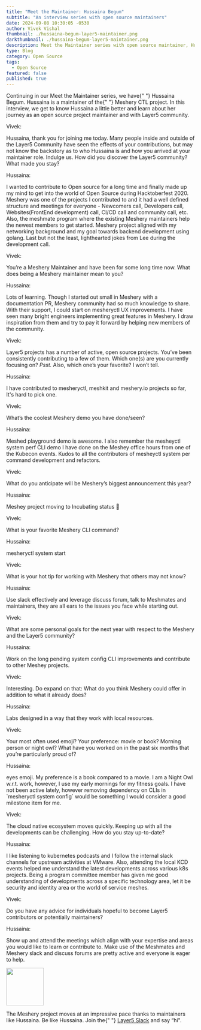```yaml
---
title: "Meet the Maintainer: Hussaina Begum"
subtitle: "An interview series with open source maintainers"
date: 2024-09-08 10:30:05 -0530
author: Vivek Vishal
thumbnail: ./hussaina-begum-layer5-maintainer.png
darkthumbnail: ./hussaina-begum-layer5-maintainer.png
description: Meet the Maintainer series with open source maintainer, Hussaina Begum
type: Blog
category: Open Source
tags:
  - Open Source
featured: false
published: true
---
```



<BlogWrapper>
<MeetTheMaintainer>

<div class="intro">
  <p>
    Continuing in our Meet the Maintainer series, we have{" "}
    <Link to="/community/members/hussaina-begum">Hussaina Begum</Link>. Hussaina
    is a maintainer of the{" "}
    <Link to="/cloud-native-management/meshery"> Meshery CTL</Link> project. In
    this interview, we get to know Hussaina a little better and learn about her
    journey as an open source project maintainer and with Layer5 community.
  </p>
</div>

<div class="interviewer">
  <span>Vivek:</span>
  <p>
    Hussaina, thank you for joining me today. Many people inside and outside of
    the Layer5 Community have seen the effects of your contributions, but may
    not know the backstory as to who Hussaina is and how you arrived at your
    maintainer role. Indulge us. How did you discover the Layer5 community? What
    made you stay?
  </p>
</div>

<div class="interviewee">
  <span>Hussaina:</span>
  <p>
    I wanted to contribute to Open source for a long time and finally made up
    my mind to get into the world of Open Source during Hacktoberfest 2020.
    Meshery was one of the projects I contributed to and it had a well defined
    structure and meetings for everyone - Newcomers call, Developers call,
    Websites(FrontEnd development) call, CI/CD call and community call, etc.
    Also, the meshmate program where the existing Meshery maintainers help the
    newest members to get started. Meshery project aligned with my networking
    background and my goal towards backend development using golang. Last but
    not the least, lighthearted jokes from Lee during the development call.
  </p>
</div>

<div class="interviewer">
  <span>Vivek:</span>
  <p>
    You’re a Meshery Maintainer and have been for some long time now. What does
    being a Meshery maintainer mean to you?
  </p>
</div>

<div class="interviewee">
  <span>Hussaina:</span>
  <p>
    Lots of learning. Though I started out small in Meshery with a
    documentation PR, Meshery community had so much knowledge to share. With
    their support, I could start on mesheryctl UX improvements. I have seen many
    bright engineers implementing great features in Meshery. I draw inspiration
    from them and try to pay it forward by helping new members of the
    community.
  </p>
</div>

<div class="interviewer">
  <span>Vivek:</span>
  <p>
    <Link to="/projects">Layer5 projects</Link> has a number of active, open
    source projects. You’ve been consistently contributing to a few of them.
    Which one(s) are you currently focusing on?
    <i>Psst.</i> Also, which one’s your favorite? I won’t tell.
  </p>
</div>

<div class="interviewee">
  <span>Hussaina:</span>
  <p>
    I have contributed to mesheryctl, meshkit and meshery.io projects so far,
    It's hard to pick one.
  </p>
</div>

<div class="interviewer">
  <span>Vivek:</span>
  <p>What’s the coolest Meshery demo you have done/seen?</p>
</div>

<div class="interviewee">
  <span>Hussaina:</span>
  <p>
    Meshed playground demo is awesome. I also remember the mesheyctl system
    perf CLI demo I have done on the Meshey office hours from one of the Kubecon
    events. Kudos to all the contributors of mesheyctl system per command
    development and refactors.
  </p>
</div>

<div class="interviewer">
  <span>Vivek:</span>
  <p>
    What do you anticipate will be Meshery’s biggest announcement this year?
  </p>
</div>

<div class="interviewee">
  <span>Hussaina:</span>
  <p>Meshey project moving to Incubating status 🙂</p>
</div>

<div class="interviewer">
  <span>Vivek:</span>
  <p>What is your favorite Meshery CLI command?</p>
</div>

<div class="interviewee">
  <span>Hussaina:</span>
  <p>mesheryctl system start</p>
</div>

<div class="interviewer">
  <span>Vivek:</span>
  <p>What is your hot tip for working with Meshery that others may not know?</p>
</div>

<div class="interviewee">
  <span>Hussaina:</span>
  <p>
    Use slack effectively and leverage discuss forum, talk to Meshmates and
    maintainers, they are all ears to the issues you face while starting out.
  </p>
</div>

<div class="interviewer">
  <span>Vivek:</span>
  <p>
    What are some personal goals for the next year with respect to the Meshery
    and the Layer5 community?
  </p>
</div>

<div class="interviewee">
  <span>Hussaina:</span>
  <p>
    Work on the long pending system config CLI improvements and contribute to
    other Meshey projects.
  </p>
</div>

<div class="interviewer">
  <span>Vivek:</span>
  <p>
    Interesting. Do expand on that: What do you think Meshery could offer in
    addition to what it already does?
  </p>
</div>

<div class="interviewee">
  <span>Hussaina:</span>
  <p>Labs designed in a way that they work with local resources.</p>
</div>

<div class="interviewer">
  <span>Vivek:</span>
  <p>
    Your most often used emoji? Your preference: movie or book? Morning person
    or night owl? What have you worked on in the past six months that you’re
    particularly proud of?
  </p>
</div>

<div class="interviewee">
  <span>Hussaina:</span>
  <p>
    eyes emoji. My preference is a book compared to a movie. I am a Night Owl
    w.r.t. work, however, I use my early mornings for my fitness goals. I have
    not been active lately, however removing dependency on CLIs in `mesheryctl
    system config` would be something I would consider a good milestone item for
    me.
  </p>
</div>

<div class="interviewer">
  <span>Vivek:</span>
  <p>
    The cloud native ecosystem moves quickly. Keeping up with all the
    developments can be challenging. How do you stay up-to-date?
  </p>
</div>

<div class="interviewee">
  <span>Hussaina:</span>
  <p>
    I like listening to kubernetes podcasts and I follow the internal slack
    channels for upstream activities at VMware. Also, attending the local KCD
    events helped me understand the latest developments across various k8s
    projects. Being a program committee member has given me good understanding
    of developments across a specific technology area, let it be security and
    identity area or the world of service meshes.
  </p>
</div>

<div class="interviewer">
  <span>Vivek:</span>
  <p>
    Do you have any advice for individuals hopeful to become Layer5 contributors
    or potentially maintainers?
  </p>
</div>

<div class="interviewee">
  <span>Hussaina:</span>
  <p>
    Show up and attend the meetings which align with your expertise and areas
    you would like to learn or contribute to. Make use of the Meshmates and
    Meshery slack and discuss forums are pretty active and everyone is eager to
    help.
  </p>
</div>

<div class="note">
  <img src={ForkLift} height="100px" />
  <p>
    The Meshery project moves at an impressive pace thanks to maintainers like
    Hussaina. Be like Hussaina. Join the{" "}
    <a href="https://slack.layer5.io">Layer5 Slack</a> and say “hi".
  </p>
</div>

</MeetTheMaintainer>
</BlogWrapper>
